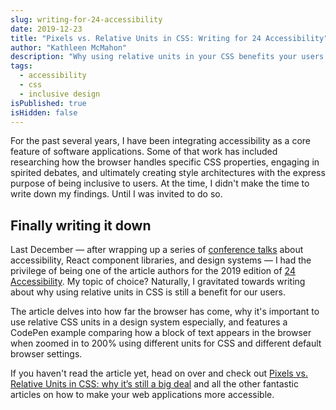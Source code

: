 ```yaml
---
slug: writing-for-24-accessibility
date: 2019-12-23
title: "Pixels vs. Relative Units in CSS: Writing for 24 Accessibility"
author: "Kathleen McMahon"
description: "Why using relative units in your CSS benefits your users."
tags:
  - accessibility
  - css
  - inclusive design
isPublished: true
isHidden: false
---
```


For the past several years, I have been integrating accessibility as a core feature of software applications. Some of that work has included researching how the browser handles specific CSS properties, engaging in spirited debates, and ultimately creating style architectures with the express purpose of being inclusive to users. At the time, I didn't make the time to write down my findings. Until I was invited to do so.

## Finally writing it down

Last December — after wrapping up a series of [conference talks](https://noti.st/resource11) about accessibility, React component libraries, and design systems — I had the privilege of being one of the article authors for the 2019 edition of [24 Accessibility](https://twitter.com/24accessibility). My topic of choice? Naturally, I gravitated towards writing about why using relative units in CSS is still a benefit for our users.

The article delves into how far the browser has come, why it's important to use relative CSS units in a design system especially, and features a CodePen example comparing how a block of text appears in the browser when zoomed in to 200% using different units for CSS and different default browser settings.

<CodePen codePenId="eYOQQxY" />

If you haven't read the article yet, head on over and check out [Pixels vs. Relative Units in CSS: why it’s still a big deal](https://www.24a11y.com/2019/pixels-vs-relative-units-in-css-why-its-still-a-big-deal/) and all the other fantastic articles on how to make your web applications more accessible.
